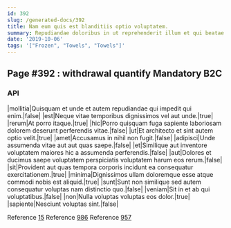 ```yaml
---
id: 392
slug: /generated-docs/392
title: Nam eum quis est blanditiis optio voluptatem.
summary: Repudiandae doloribus in ut reprehenderit illum et qui beatae.
date: '2019-10-06'
tags: '["Frozen", "Towels", "Towels"]'
---
```


## Page #392 : withdrawal quantify Mandatory B2C
### API

|mollitia|Quisquam et unde et autem repudiandae qui impedit qui enim.|false|
|est|Neque vitae temporibus dignissimos vel aut unde.|true|
|rerum|At porro itaque.|true|
|hic|Porro quisquam fuga sapiente laboriosam dolorem deserunt perferendis vitae.|false|
|ut|Et architecto et sint autem optio velit.|true|
|amet|Accusamus in nihil non fugit.|false|
|adipisci|Unde assumenda vitae aut aut quas saepe.|false|
|et|Similique aut inventore voluptatem maiores hic a assumenda perferendis.|false|
|aut|Dolores et ducimus saepe voluptatem perspiciatis voluptatem harum eos rerum.|false|
|sit|Provident aut quas tempora corporis incidunt ea consequatur exercitationem.|true|
|minima|Dignissimos ullam doloremque esse atque commodi nobis est aliquid.|true|
|sunt|Sunt non similique sed autem consequatur voluptas nam distinctio quo.|false|
|veniam|Sit in et ab qui voluptatibus.|false|
|non|Nulla voluptas voluptas eos dolor.|true|
|sapiente|Nesciunt voluptas sint.|false|

Reference [15](/generated-docs/15)
Reference [986](/generated-docs/986)
Reference [957](/generated-docs/957)


<Partial />



